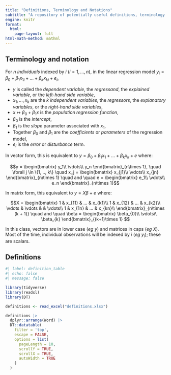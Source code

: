 ```yaml
---
title: "Definitions, Terminology and Notations"
subtitle: "A repository of potentially useful definitions, terminology and notations"
engine: knitr
format: 
  html:
    page-layout: full
html-math-method: mathml
---
```


## Terminology and notation

For $n$ *individuals* indexed by $i$ ($i = 1,\dots,n$), in the linear regression model $y_i = \beta_0 + \beta_1 x_{1i} + ... + \beta_k x_{ki} + e_i$,

-   $y$ is called the *dependent variable*, the *regressand*, the *explained variable*, or the *left-hand side variable*,
-   $x_{1}, ..., x_{k}$ are the $k$ *independent variables*, the *regressors*, the *explanatory variables*, or the *right-hand side variables*,
-   $x \mapsto \beta_0 + \beta_1 x$ is the *population regression function*,
-   $\beta_0$ is the *intercept*,
-   $\beta_1$ is the *slope* parameter associated with $x_1$,
-   Together $\beta_0$ and $\beta_1$ are the *coefficients* or *parameters* of the regression model,
-   $e_i$ is the *error* or *disturbance* term.

In vector form, this is equivalent to $y = \beta_0 + \beta_1 x_1 + ... + \beta_k x_{k} + e$ where:

$$y = \begin{bmatrix}
                    y_1\\ 
                    \vdots\\
                    y_n
                \end{bmatrix}_{n\times 1},
    \quad       \forall j \in \{1, .., k\} \quad
     x_j = \begin{bmatrix}
                    x_{j1}\\ 
                    \vdots\\
                    x_{jn}
                \end{bmatrix}_{n\times 1}
     \quad and \quad        
     e = \begin{bmatrix}
                    e_1\\ 
                    \vdots\\
                    e_n
                \end{bmatrix}_{n\times 1}$$

In matrix form, this equivalent to $y = X\beta + e$ where:

$$X = \begin{bmatrix}
            1 & x_{11} & ... & x_{k1}\\ 
            1 & x_{12} & ... & x_{k2}\\ 
            \vdots & \vdots & & \vdots\\
            1 & x_{1n} & ... & x_{kn}\\ 
        \end{bmatrix}_{n\times (k + 1)}
      \quad and \quad   
      \beta = \begin{bmatrix}
                    \beta_{0}\\ 
                    \vdots\\
                    \beta_{k}
                \end{bmatrix}_{(k+1)\times 1}
                $$

::: callout-note
In this class, vectors are in lower case (*eg* $y$) and matrices in caps (*eg* $X$). Most of the time, individual observations will be indexed by $i$ (*eg* $y_i$); these are scalars.
:::

## Definitions

```r
#| label: definition_table
#| echo: false
#| message: false

library(tidyverse)
library(readxl)
library(DT)

definitions <- read_excel("definitions.xlsx")

definitions |> 
  dplyr::arrange(Word) |> 
  DT::datatable(
    filter = 'top', 
    escape = FALSE,
    options = list(
      pageLength = 10,
      scrollY = TRUE,
      scrollX = TRUE,
      autoWidth = TRUE
    )
  )
```

